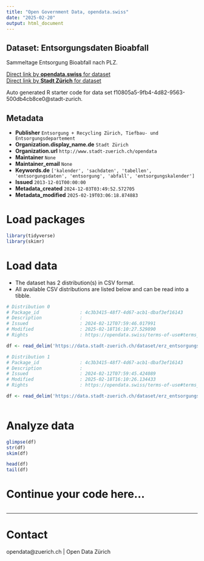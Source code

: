 ```yaml
---
title: "Open Government Data, opendata.swiss"
date: "2025-02-20"
output: html_document
---
```


## Dataset: Entsorgungsdaten Bioabfall

Sammeltage Entsorgung Bioabfall nach PLZ.

[Direct link by **opendata.swiss** for dataset](https://opendata.swiss/de/dataset/entsorgungsdaten-bioabfall)<br>
[Direct link by **Stadt Zürich** for dataset](https://data.stadt-zuerich.ch/dataset/erz_entsorgungskalender_bioabfall)

Auto generated R starter code for data set f10805a5-9fb4-4d82-9563-500db4cb8ce0@stadt-zurich.

## Metadata

- **Publisher** `Entsorgung + Recycling Zürich, Tiefbau- und Entsorgungsdepartement`
- **Organization.display_name.de** `Stadt Zürich`
- **Organization.url** `http://www.stadt-zuerich.ch/opendata`
- **Maintainer** `None`
- **Maintainer_email** `None`
- **Keywords.de** `['kalender', 'sachdaten', 'tabellen', 'entsorgungsdaten', 'entsorgung', 'abfall', 'entsorgungskalender']`
- **Issued** `2013-12-01T00:00:00`
- **Metadata_created** `2024-12-03T03:49:52.572705`
- **Metadata_modified** `2025-02-19T03:06:18.874883`


# Load packages

```r

library(tidyverse)
library(skimr)

```

# Load data

-   The dataset has 2 distribution(s) in CSV format.
-   All available CSV distributions are listed below and can be read into a tibble.

```r

# Distribution 0
# Package_id               : 4c3b3415-48f7-4d67-acb1-dbaf3ef16143
# Description              : 
# Issued                   : 2024-02-12T07:59:46.017991
# Modified                 : 2025-02-18T16:10:27.529890
# Rights                   : https://opendata.swiss/terms-of-use#terms_open

df <- read_delim('https://data.stadt-zuerich.ch/dataset/erz_entsorgungskalender_bioabfall/download/entsorgungskalender_bioabfall_2025.csv')

# Distribution 1
# Package_id               : 4c3b3415-48f7-4d67-acb1-dbaf3ef16143
# Description              : 
# Issued                   : 2024-02-12T07:59:45.424089
# Modified                 : 2025-02-18T16:10:26.134433
# Rights                   : https://opendata.swiss/terms-of-use#terms_open

df <- read_delim('https://data.stadt-zuerich.ch/dataset/erz_entsorgungskalender_bioabfall/download/entsorgungskalender_bioabfall_2024.csv')



```

# Analyze data

```r

glimpse(df)
str(df)
skim(df)

head(df)
tail(df)

```

# Continue your code here...

```r

```

------------------------------------------------------------------------

# Contact

opendata@zuerich.ch | Open Data Zürich
